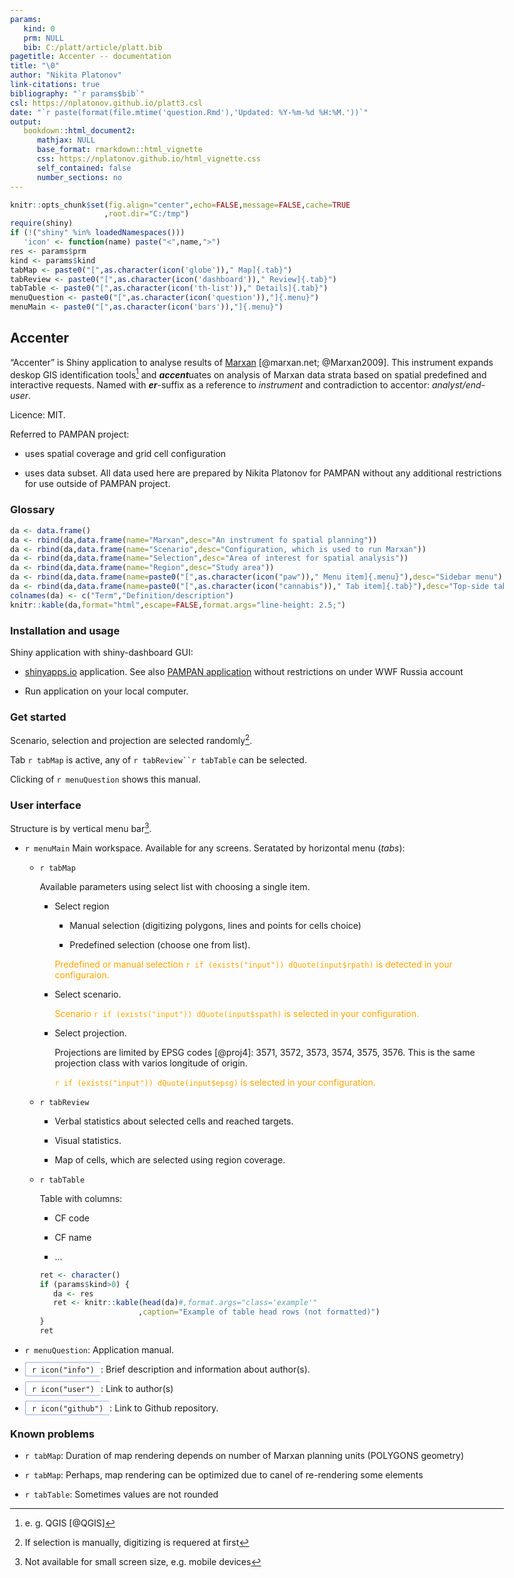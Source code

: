 ```yaml
---
params:
   kind: 0
   prm: NULL
   bib: C:/platt/article/platt.bib
pagetitle: Accenter -- documentation
title: "\0"
author: "Nikita Platonov"
link-citations: true
bibliography: "`r params$bib`"
csl: https://nplatonov.github.io/platt3.csl
date: "`r paste(format(file.mtime('question.Rmd'),'Updated: %Y-%m-%d %H:%M.'))`"
output:
   bookdown::html_document2:
      mathjax: NULL
      base_format: rmarkdown::html_vignette
      css: https://nplatonov.github.io/html_vignette.css
      self_contained: false
      number_sections: no
---
```


<style>
   body {
      margin: 1em auto;
      max-width: 790px;
   }
   .references {
      margin-top: 3em;
   }
   table td, table th {
      padding: 3px 12px;
   }
   .tab, .menu {
      padding: 2px 10px;
      border: 1px solid #9ae;
      border-radius: 3px;
   }
   .tab {
      border-bottom-style: none;
   }
   .menu {
      border-right-style: none;
   }
   td .menu, td .tab {
      line-height: 1.8;
   }
   .example {
      color: orange;
      display: `r ifelse(params$kind==0,"none","inline")`
   }
</style>

```r
knitr::opts_chunk$set(fig.align="center",echo=FALSE,message=FALSE,cache=TRUE
                     ,root.dir="C:/tmp")
require(shiny)
if (!("shiny" %in% loadedNamespaces()))
   'icon' <- function(name) paste("<",name,">")
res <- params$prm
kind <- params$kind
tabMap <- paste0("[",as.character(icon('globe'))," Map]{.tab}")
tabReview <- paste0("[",as.character(icon('dashboard'))," Review]{.tab}")
tabTable <- paste0("[",as.character(icon('th-list'))," Details]{.tab}")
menuQuestion <- paste0("[",as.character(icon('question')),"]{.menu}")
menuMain <- paste0("[",as.character(icon('bars')),"]{.menu}")
```

## Accenter


"Accenter" is Shiny application to analyse results of [Marxan](http://marxan.net/) [@marxan.net; @Marxan2009]. This instrument expands deskop GIS identification tools^[e. g. QGIS [@QGIS]] and ***accent***uates on analysis of Marxan data strata based on spatial predefined and interactive requests. Named with ***er***-suffix as a reference to *instrument* and contradiction to accentor: *analyst/end-user*.

Licence: MIT.

Referred to PAMPAN project:

+ uses spatial coverage and grid cell configuration

+ uses data subset. All data used here are prepared by Nikita Platonov for PAMPAN without any additional restrictions for use outside of PAMPAN project.

### Glossary

```r
da <- data.frame()
da <- rbind(da,data.frame(name="Marxan",desc="An instrument fo spatial planning"))
da <- rbind(da,data.frame(name="Scenario",desc="Configuration, which is used to run Marxan"))
da <- rbind(da,data.frame(name="Selection",desc="Area of interest for spatial analysis"))
da <- rbind(da,data.frame(name="Region",desc="Study area"))
da <- rbind(da,data.frame(name=paste0("[",as.character(icon("paw"))," Menu item]{.menu}"),desc="Sidebar menu"))
da <- rbind(da,data.frame(name=paste0("[",as.character(icon("cannabis"))," Tab item]{.tab}"),desc="Top-side tabs"))
colnames(da) <- c("Term","Definition/description")
knitr::kable(da,format="html",escape=FALSE,format.args="line-height: 2.5;")
```

### Installation and usage

Shiny application with shiny-dashboard GUI:

+ [shinyapps.io](#) application. See also [PAMPAN application](https://wwfrussia.shinyapps.io/platini) without restrictions on under WWF Russia account

+ Run application on your local computer.

### Get started

Scenario, selection and projection are selected randomly^[If selection is manually, digitizing is requered at first].

Tab `r tabMap` is active, any of `r tabReview``r tabTable` can be selected.

Clicking of `r menuQuestion` shows this manual.

### User interface

Structure is by vertical menu bar^[Not available for small screen size, e\.g\. mobile devices].

+ `r menuMain` Main workspace. Available for any screens. Seratated by horizontal menu (*tabs*):
   
   + `r tabMap`
   
      Available parameters using select list with choosing a single item.
      
      + Select region

         + Manual selection (digitizing polygons, lines and points for cells choice)

         + Predefined selection (choose one from list).
      
         [Predefined or manual selection `r if (exists("input")) dQuote(input$rpath)` is detected in your configuraion.]{.example}
      + Select scenario.
        
        [Scenario `r if (exists("input")) dQuote(input$spath)` is selected in your configuration.]{.example}
      
      + Select projection.
      
        Projections are limited by EPSG codes [@proj4]: 3571, 3572, 3573, 3574, 3575, 3576. This is the same projection class with varios longitude of origin.
        
        [`r if (exists("input")) dQuote(input$epsg)` is selected in your configuration.]{.example}

   
   + `r tabReview`
      
      + Verbal statistics about selected cells and reached targets.
      
      + Visual statistics.
      
      + Map of cells, which are selected using region coverage.
   
   + `r tabTable`
      
      Table with columns:

      + CF code
      
      + CF name

      + ...
     
      ```r
      ret <- character()
      if (params$kind>0) {
         da <- res
         ret <- knitr::kable(head(da)#,format.args="class='example'"
                            ,caption="Example of table head rows (not formatted)")
      }
      ret
      ```


+ `r menuQuestion`: Application manual.

+ [`r icon("info")`]{.menu}: Brief description and information about author(s).

+ [`r icon("user")`]{.menu}: Link to author(s)

+ [`r icon("github")`]{.menu}: Link to Github repository.

### Known problems

+ `r tabMap`:  Duration of map rendering depends on number of Marxan planning units (POLYGONS geometry)

+ `r tabMap`: Perhaps, map rendering can be optimized due to canel of re-rendering some elements

+ `r tabTable`: Sometimes values are not rounded
